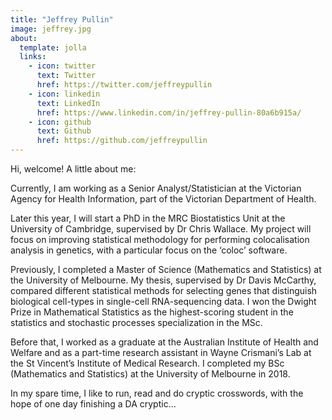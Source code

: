 ```yaml
---
title: "Jeffrey Pullin"
image: jeffrey.jpg
about:
  template: jolla
  links:
    - icon: twitter
      text: Twitter
      href: https://twitter.com/jeffreypullin
    - icon: linkedin
      text: LinkedIn
      href: https://www.linkedin.com/in/jeffrey-pullin-80a6b915a/
    - icon: github
      text: Github
      href: https://github.com/jeffreypullin
---
```


Hi, welcome! A little about me:

Currently, I am working as a Senior Analyst/Statistician at the Victorian Agency for Health Information, part of the Victorian Department of Health.

Later this year, I will start a PhD in the MRC Biostatistics Unit at the University of Cambridge, supervised by Dr Chris Wallace. My project will focus on improving statistical methodology for performing colocalisation analysis in genetics, with a particular focus on the 'coloc' software.

Previously, I completed a Master of Science (Mathematics and Statistics) at the University of Melbourne. My thesis, supervised by Dr Davis McCarthy, compared different statistical methods for selecting genes that distinguish biological cell-types in single-cell RNA-sequencing data. I won the Dwight Prize in Mathematical Statistics as the highest-scoring student in the statistics and stochastic processes specialization in the MSc.

Before that, I worked as a graduate at the Australian Institute of Health and Welfare and as a part-time research assistant in Wayne Crismani’s Lab at the St Vincent's Institute of Medical Research. I completed my BSc (Mathematics and Statistics) at the University of Melbourne in 2018.

In my spare time, I like to run, read and do cryptic crosswords, with the hope of one day finishing a DA cryptic...
